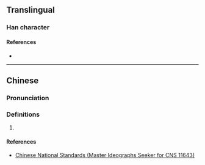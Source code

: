 {{character info}}
==Translingual==

===Han character===
{{Han char|rn=61|rad=心|as=10|sn=14|four=|canj=MBCP|ids=⿱貢心}}

====References====
* {{Han ref|kx=0398.261|hdz=42333.021|uh=6150|ud=24912}}

----

==Chinese==
{{zh-forms}}

===Pronunciation===
{{zh-pron
|m=gōng,hóng,gòng
|c=
|mc=
|oc=
|ma=
|cat=
}}

===Definitions===
{{zh-hanzi}}

# {{rfdef|zh}}

====References====
* [http://www.cns11643.gov.tw/AIDB/query_general_view.do?page=3&code=647A Chinese National Standards (Master Ideographs Seeker for CNS 11643)]